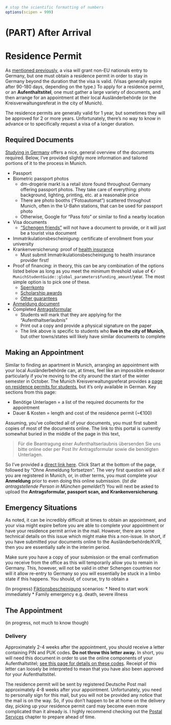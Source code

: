 ```r
# stop the scientific formatting of numbers
options(scipen = 999)
```

# (PART) After Arrival {-}

# Residence Permit {#chapter-residence-permit}

As [mentioned previously](#visas-general-info), a visa will grant non-EU nationals entry to Germany, but one must obtain a residence permit in order to stay in Germany beyond the duration that the visa is valid. (Visas generally expire after 90-180 days, depending on the type.) To apply for a residence permit, or an **Aufenthaltstitel**, one must gather a large variety of documents, and then arrange for an appointment at their local Ausländerbehörde (or the Kreisverwaltungsreferat in the city of Munich).

The residence permits are generally valid for 1 year, but sometimes they will be approved for 2 or more years. Unfortunately, there's no way to know in advance or to specifically request a visa of a longer duration.

## Required Documents

[Studying in Germany](https://www.studying-in-germany.org/student-residence-permit-germany/) offers a nice, general overview of the documents required. Below, I've provided slightly more information and tailored portions of it to the process in Munich.

* Passport
* Biometric passport photos
  - dm-drogerie markt is a retail store found throughout Germany offering passport photos. They take care of everything: photo background, lighting, printing, etc. at a reasonable price
  - There are photo booths ("Fotoautomat") scattered throughout Munich, often in the U-Bahn stations, that can be used for passport photo
  - Otherwise, Google for "Pass foto" or similar to find a nearby location
* Visa documents
  - ["Schengen friends"](#visa-schengen-friends) will not have a document to provide, or it will just be a tourist visa document
* Immatrikulationsbescheinigung: certificate of enrollment from your university
* Krankenversicherung: proof of [health insurance](#chapter-insurances)
  - Must submit Immatrikulationsbescheinigung to health insurance provider first!
* Proof of financing: in theory, this can be any combination of the options listed below as long as you meet the minimum threshold value of €`r MunichStudentGuide::global_parameters$funding_amount`/year. The most simple option is to pick one of these.
  - [Sperrkonto](#banking-sperrkonto)
  - [Scholarship awards](#funding-scholarships)
  - [Other guarantees](#funding-other)
* [Anmeldung document](#chapter-anmeldung)
* Completed [Antragsformular](https://stadt.muenchen.de/dam/jcr:c38c3e57-d9ed-4917-b2b5-229f7f008e4c/antragaufenthaltstitel.pdf)
  - Students will mark that they are applying for the "Aufenthaltserlaubnis"
  - Print out a copy and provide a physical signature on the paper
  - The link above is specific to students who **live in the city of Munich**, but other towns/states will likely have similar documents to complete


## Making an Appointment

Similar to finding an apartment in Munich, arranging an appointment with your local Ausländerbehörde can, at times, feel like an impossible endeavor particularly if you're moving to the city around the start of the winter semester in October. The Munich Kreisverwaltungsreferat provides a [page on residence permits for students](https://stadt.muenchen.de/service/info/hauptabteilung-ii-buergerangelegenheiten-auslaenderangelegenheiten/1089339/), but it's only available in German. Key sections from this page:

* Benötige Unterlagen = a list of the required documents for the appointment
* Dauer & Kosten = length and cost of the residence permit (~€100)

Assuming, you've collected all of your documents, you must first submit copies of most of the documents online. The link to this portal is currently somewhat buried in the middle of the page in this text,

> Für die Beantragung einer Aufenthaltserlaubnis übersenden Sie uns bitte online oder per Post Ihr Antragsformular sowie die benötigten Unterlagen. 

So I've provided a [direct link here](https://service.muenchen.de/intelliform/forms/01/02/02/kontaktabhaufenthaltfuerstudienzwecke/index). Click Start at the bottom of the page, followed by "Ohne Anmeldung fortsetzen". The very first question will ask if you are registered in Munich, or, in other terms, you must complete your **Anmeldung** prior to even doing this online submission. (*Ist die antragstellende Person in München gemeldet?*) You will next be asked to upload the **Antragsformular, passport scan, and Krankenversicherung**.


## Emergency Situations

As noted, it can be incredibly difficult at times to obtain an appointment, and your visa might expire before you are able to complete your appointment or have your residence permit arrive in the mail. However, there are some technical details on this issue which might make this a non-issue. In short, if you have submitted your documents online to the Ausländerbehörde/KVR, then you are essentially safe in the interim period. 

Make sure you have a copy of your submission or the email confirmation you receive from the office as this will temporarily allow you to remain in Germany. This, however, will not be valid in other Schengen countries nor will it allow re-entry to Germany so you will essentially be stuck in a limbo state if this happens. You should, of course, try to obtain a 

(In progress)
[Fiktionsbescheinigung](#chapter-fiktionsbescheinigung) scenarios:
* Need to start work immediately
* Family emergency e.g. death, severe illness


## The Appointment

(in progress, not much to know though)

### Delivery

Approximately 2-4 weeks after the appointment, you should receive a letter containing PIN and PUK codes. **Do not throw this letter away.** In short, you will need this document in order to use the online components of your Aufenthaltstitel; [see this page for details on these codes](https://www.personalausweisportal.de/Webs/PA/EN/citizens/electronic-identification/pin-puk-blocking-code/pin-puk-blocking-code-node.html). Receipt of this letter can loosely be interpreted to mean that you have also been approved for your Aufenthaltstitel.

The residence permit will be sent by registered Deutsche Post mail approximately 4-8 weeks after your appointment. Unfortunately, you need to personally sign for this mail, but you will not be provided any notice that the mail is on the way. So, if you don't happen to be at home on the delivery day, picking up your residence permit card may become even more complicated than it already is. I highly recommend checking out the [Postal Services](#chapter-mail) chapter to prepare ahead of time.





